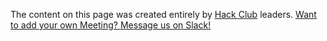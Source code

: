 The content on this page was created entirely by [Hack Club](https://hackclub.com) leaders. [Want to add your own Meeting? Message us on Slack!](https://app.slack.com/client/T0266FRGM/C0C78SG9L)
